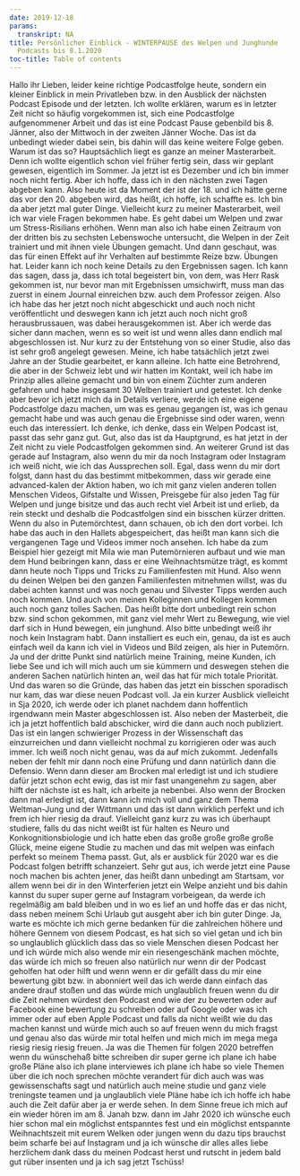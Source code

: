 ```yaml
---
date: 2019-12-18
params:
  transkript: NA
title: Persönlicher Einblick - WINTERPAUSE des Welpen und Junghunde
  Podcasts bis 8.1.2020
toc-title: Table of contents
---
```


 Hallo ihr Lieben, leider keine richtige Podcastfolge heute, sondern ein kleiner Einblick in mein Privatleben bzw. in den Ausblick der nächsten Podcast Episode und der letzten. Ich wollte erklären, warum es in letzter Zeit nicht so häufig vorgekommen ist, sich eine Podcastfolge aufgenommener Arbeit und das ist eine Podcast Pause gebenbild bis 8. Jänner, also der Mittwoch in der zweiten Jänner Woche. Das ist da unbedingt wieder dabei sein, bis dahin will das keine weitere Folge geben. Warum ist das so? Hauptsächlich liegt es ganze an meiner Masterarbeit. Denn ich wollte eigentlich schon viel früher fertig sein, dass wir geplant gewesen, eigentlich im Sommer. Ja jetzt ist es Dezember und ich bin immer noch nicht fertig. Aber ich hoffe, dass ich in den nächsten zwei Tagen abgeben kann. Also heute ist da Moment der ist der 18. und ich hätte gerne das vor den 20. abgeben wird, das heißt, ich hoffe, ich schaffte es. Ich bin da aber jetzt mal guter Dinge. Vielleicht kurz zu meiner Masterarbeit, weil ich war viele Fragen bekommen habe. Es geht dabei um Welpen und zwar um Stress-Risilians erhöhen. Wenn man also ich habe einen Zeitraum von der dritten bis zu sechsten Lebenswoche untersucht, die Welpen in der Zeit trainiert und mit ihnen viele Übungen gemacht. Und dann geschaut, was das für einen Effekt auf ihr Verhalten auf bestimmte Reize bzw. Übungen hat. Leider kann ich noch keine Details zu den Ergebnissen sagen. Ich kann das sagen, dass ja, dass ich total begeistert bin, von dem, was Herr Rask gekommen ist, nur bevor man mit Ergebnissen umsichwirft, muss man das zuerst in einem Journal einreichen bzw. auch dem Professor zeigen. Also ich habe das her jetzt noch nicht abgeschickt und auch noch nicht veröffentlicht und deswegen kann ich jetzt auch noch nicht groß herausbrussauen, was dabei herausgekommen ist. Aber ich werde das sicher dann machen, wenn es so weit ist und wenn alles dann endlich mal abgeschlossen ist. Nur kurz zu der Entstehung von so einer Studie, also das ist sehr groß angelegt gewesen. Meine, ich habe tatsächlich jetzt zwei Jahre an der Studie gearbeitet, er kann alleine. Ich hatte eine Betrohrend, die aber in der Schweiz lebt und wir hatten im Kontakt, weil ich habe im Prinzip alles alleine gemacht und bin von einem Züchter zum anderen gefahren und habe insgesamt 30 Welben trainiert und getestet. Ich denke aber bevor ich jetzt mich da in Details verliere, werde ich eine eigene Podcastfolge dazu machen, um was es genau gegangen ist, was ich genau gemacht habe und was auch genau die Ergebnisse sind oder waren, wenn euch das interessiert. Ich denke, ich denke, dass ein Welpen Podcast ist, passt das sehr ganz gut. Gut, also das ist da Hauptgrund, es hat jetzt in der Zeit nicht zu viele Podcastfolgen gekommen sind. An weiterer Grund ist das gerade auf Instagram, also wenn du mir da noch Instagram oder Instagram ich weiß nicht, wie ich das Aussprechen soll. Egal, dass wenn du mir dort folgst, dann hast du das bestimmt mitbekommen, dass wir gerade eine advanced-kalen der Aktion haben, wo ich mit ganz vielen anderen tollen Menschen Videos, Gifstalte und Wissen, Preisgebe für also jeden Tag für Welpen und junge bisitze und das auch recht viel Arbeit ist und erlieb, da rein steckt und deshalb die Podcastfolgen sind ein bisschen kürzer dritten. Wenn du also in Putemörchtest, dann schauen, ob ich den dort vorbei. Ich habe das auch in den Hallets abgespeichert, das heißt man kann sich die vergangenen Tage und Videos immer noch ansehen. Ich habe da zum Beispiel hier gezeigt mit Mila wie man Putemörnieren aufbaut und wie man dem Hund beibringen kann, dass er eine Weihnachtsmütze trägt, es kommt dann heute noch Tipps und Tricks zu Familienfesten mit Hund. Also wenn du deinen Welpen bei den ganzen Familienfesten mitnehmen willst, was du dabei achten kannst und was noch genau und Silvester Tipps werden auch noch kommen. Und auch von meinen Kolleginnen und Kollegen kommen auch noch ganz tolles Sachen. Das heißt bitte dort unbedingt rein schon bzw. sind schon gekommen, mit ganz viel mehr Wert zu Bewegung, wie viel darf sich in Hund bewegen, ein junghund. Also bitte unbedingt weiß ihr noch kein Instagram habt. Dann installiert es euch ein, genau, da ist es auch einfach weil da kann ich viel in Videos und Bild zeigen, als hier in Putemörn. Ja und der dritte Punkt sind natürlich meine Training, meine Kunden, ich liebe See und ich will mich auch um sie kümmern und deswegen stehen die anderen Sachen natürlich hinten an, weil das hat für mich totale Priorität. Und das waren so die Gründe, das haben das jetzt ein bisschen sporadisch nur kam, das war diese neuen Podcast voll. Ja ein kurzer Ausblick vielleicht in Sja 2020, ich werde oder ich planet nachdem dann hoffentlich irgendwann mein Master abgeschlossen ist. Also neben der Masterbeit, die ich ja jetzt hoffentlich bald abschicker, wird die dann auch noch publiziert. Das ist ein langen schwieriger Prozess in der Wissenschaft das einzurreichen und dann vielleicht nochmal zu korrigieren oder was auch immer. Ich weiß noch nicht genau, was da auf mich zukommt. Jedenfalls neben der fehlt mir dann noch eine Prüfung und dann natürlich dann die Defensio. Wenn dann dieser am Brocken mal erledigt ist und ich studiere dafür jetzt schon echt ewig, das ist mir fast unangenehm zu sagen, aber hilft der nächste ist es halt, ich arbeite ja nebenbei. Also wenn der Brocken dann mal erledigt ist, dann kann ich mich voll und ganz dem Thema Weltman-Jung und der Wittmann und das ist dann wirklich perfekt und ich frem ich hier riesig da drauf. Vielleicht ganz kurz zu was ich überhaupt studiere, falls du das nicht weißt ist für halten es Neuro und Konkognitionsbiologie und ich hatte eben das große große große große Glück, meine eigene Studie zu machen und das mit welpen was einfach perfekt so meinem Thema passt. Gut, als er ausblick für 2020 war es die Podcast folgen betrifft schanzeiert. Sehr gut aus, ich werde jetzt eine Pause noch machen bis achten jener, das heißt dann unbedingt am Startsam, vor allem wenn bei dir in den Winterferien jetzt ein Welpe anzieht und bis dahin kannst du super super gerne auf Instagram vorbeigean, da werde ich regelmäßig am bald bleiben und in wo es lief an und hoffe das er das nicht, dass neben meinem Schi Urlaub gut ausgeht aber ich bin guter Dinge. Ja, warte es möchte ich mich gerne bedanken für die zahlreichen höhere und höhere Gennem von diesem Podcast, es hat sich so viel getan und ich bin so unglaublich glücklich dass das so viele Menschen diesen Podcast her und ich würde mich also wende mir ein riesengeschänk machen möchte, das würde ich mich so freuen also natürlich nur wenn dir der Podcast geholfen hat oder hilft und wenn wenn er dir gefällt dass du mir eine bewertung gibt bzw. in abonniert weil das ich werde dann einfach das andere drauf stoßen und das würde mich unglaublich freuen wenn du dir die Zeit nehmen würdest den Podcast end wie der zu bewerten oder auf Facebook eine bewertung zu schreiben oder auf Google oder was ich immer oder auf eben Apple Podcast und falls da nicht weißt wie du das machen kannst und würde mich auch so auf freuen wenn du mich fragst und genau also das würde mir total helfen und mich mich im mega mega riesig riesig riesig freuen. Ja was die Themen für folgen 2020 betreffen wenn du wünschehaß bitte schreiben dir super gerne ich plane ich habe große Pläne also ich plane interviewes ich plane ich habe so viele Themen über die ich noch sprechen möchte verandert für dich auch was was gewissenschafts sagt und natürlich auch meine studie und ganz viele treningste teamen und ja unglaublich viele Pläne habe ich ich hoffe ich habe auch die Zeit dafür aber ja er werde sehen. In dem Sinne freue ich mich auf ein wieder hören im am 8. Janah bzw. dann im Jahr 2020 ich wünsche euch hier schon mal ein möglichst entspanntes fest und ein möglichst entspannte Weihnachtszeit mit eurem Welken oder jungen wenn du dazu tips brauchst beim scharfe bei auf Instagram und ja ich wünsche dir alles alles liebe herzlichem dank dass du meinen Podcast herst und rutscht in jedem bald gut rüber insenten und ja ich sag jetzt Tschüss!